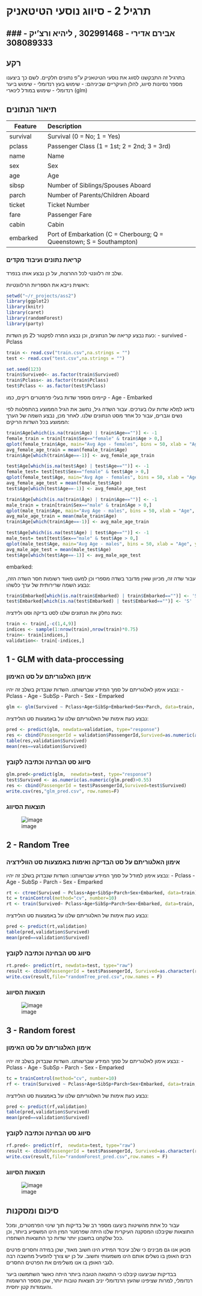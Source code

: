 # תרגיל 2 - סיווג נוסעי הטיטאניק #
### אבירם אדירי - 302991468 , ליהיא ורצ'יק - 308089333
---

## רקע ##
בתרגיל זה התבקשנו לסווג את נוסעי הטיטאניק ע"פ נתונים חלקיים.
לשם כך ביצענו מספר נסיונות סיווג, להלן העיקריים שביניהם:
- שימוש בעץ רנדומלי
- שימוש ביער רנדומלי
- שימוש במודל לינארי (glm)

## תיאור הנתונים ##

|Feature |  Description|
|-------------|:------------------------------------------------|
|survival |  Survival (0 = No; 1 = Yes)|
|pclass |  Passenger Class (1 = 1st; 2 = 2nd; 3 = 3rd)|
|name  |  Name|
|sex |   Sex|
|age |  Age|
|sibsp  |   Number of Siblings/Spouses Aboard|
|parch  |   Number of Parents/Children Aboard|
|ticket |   Ticket Number|
|fare  |   Passenger Fare|
|cabin  |   Cabin|
|embarked |   Port of Embarkation (C = Cherbourg; Q = Queenstown; S = Southampton)|

### קריאת נתונים ועיבוד מקדים ###
שלב זה רלוונטי לכל ההרצות, על כן נבצע אותו בנפרד.

ראשית נייבא את הספריות הרלוונטיות:

```r
setwd("~/r_projects/ass2")
library(ggplot2)
library(knitr)
library(caret)
library(randomForest)
library(party)
```

כעת נבצע קריאה של הנתונים, וכן נבצע המרה לפקטור ל2 מן השדות:
- survived
- Pclass

```r
train <- read.csv("train.csv",na.strings = "")
test <- read.csv("test.csv",na.strings = "")

set.seed(123)
train$Survived<- as.factor(train$Survived)
train$Pclass<- as.factor(train$Pclass)
test$Pclass <- as.factor(test$Pclass)
```

קיימים מספר שדות בעלי פרמטרים ריקים, כמו 
- Age
- Embarked

נדאג למלא שדות עלו בערכים.
עבור השדה גיל, נחשב את הגיל הממוצע בהתפלגות לפי נשים וגברים, עבור כל אחד מסט הנתונים שלנו.
לאחר מכן, נבצע השמה של הערך הממוצע בכל השדות הריקים:

```r
train$Age[which(is.na(train$Age) | train$Age=="")] <- -1
female_train = train[train$Sex=="female" & train$Age > 0,] 
qplot(female_train$Age, main="Avg Age - females", bins = 50, xlab = "Age", ylab = "number of people")
avg_female_age_train = mean(female_train$Age)
train$Age[which(train$Age==-1)] <- avg_female_age_train

test$Age[which(is.na(test$Age) | test$Age=="")] <- -1
female_test= test[test$Sex=="female" & test$Age > 0,] 
qplot(female_test$Age, main="Avg Age - females", bins = 50, xlab = "Age", ylab = "number of people")
avg_female_age_test = mean(female_test$Age)
test$Age[which(test$Age==-1)] <- avg_female_age_test

train$Age[which(is.na(train$Age) | train$Age=="")] <- -1
male_train = train[train$Sex=="male" & train$Age > 0,] 
qplot(male_train$Age, main="Avg Age - males", bins = 50, xlab = "Age", ylab = "number of people")
avg_male_age_train = mean(male_train$Age)
train$Age[which(train$Age==-1)] <- avg_male_age_train

test$Age[which(is.na(test$Age) | test$Age=="")] <- -1
male_test= test[test$Sex=="male" & test$Age > 0,] 
qplot(male_test$Age, main="Avg Age - males", bins = 50, xlab = "Age", ylab = "number of people")
avg_male_age_test = mean(male_test$Age)
test$Age[which(test$Age==-1)] <- avg_male_age_test
```

embarked:

עבור שדה זה, מכיוון שאין מדובר בשדה מספרי וכן למעט מאוד רשומות חסר השדה הזה, נבצע השמה שרירותית של ערך כלשהו:

```r
train$Embarked[which(is.na(train$Embarked) | train$Embarked=="")] <- 'S'
test$Embarked[which(is.na(test$Embarked) | test$Embarked=="")] <- 'S'
```

כעת נחלק את הנתונים שלנו לסט בדיקה וסט ולידציה:

```r
train <- train[,-c(1,4,9)]
indices <- sample(1:nrow(train),nrow(train)*0.75)
train<- train[indices,]
validation<- train[-indices,]
```

## 1 - GLM with data-proccessing ##

### אימון האלגוריתם על סט האימון ###
נבצע אימון לאלגוריתם על סמך המידע שברשותנו.
השדות שנבדוק בשלב זה יהיו:
- Pclass
- Age
- SubSp
- Parch
- Sex
- Emparked


```r
glm <- glm(Survived ~ Pclass+Age+SibSp+Embarked+Sex+Parch, data=train, family=binomial)
```

נבצע כעת אימות של האלגוריתם שלנו על באמצעות סט הולידציה:

```r
pred <- predict(glm, newdata=validation, type="response")
res <- cbind(PassengerId = validation$PassengerId,Survived=as.numeric(as.numeric(pred)>0.55))
table(res,validation$Survived)
mean(res==validation$Survived)
```

### סיווג סט הבחינה וכתיבה לקובץ ###
```r
glm.pred<-predict(glm,  newdata=test, type="response")
test$Survived <- as.numeric(as.numeric(glm.pred)>0.55)
res <- cbind(PassengerId = test$PassengerId,Survived=test$Survived)
write.csv(res,"glm_pred.csv", row.names=F)
```

### תוצאות הסיווג ###
![image](/images/try3.PNG)

## 2 - Random Tree ##

### אימון האלגוריתם על סט הבדיקה ואימות באמצעות סט הוולידציה ###
נבצע אימון למודל על סמך המידע שברשותנו:
השדות שנבדוק בשלב זה יהיו:
- Pclass
- Age
- SubSp
- Parch
- Sex
- Emparked

```r
rt <- ctree(Survived ~ Pclass+Age+SibSp+Parch+Sex+Embarked, data=train)
tc = trainControl(method="cv", number=10)
rt <- train(Survived~ Pclass+Age+SibSp+Parch+Sex+Embarked, data=train, method="ctree", trControl=tc,tuneGrid=expand.grid(mincriterion=0.95))
```

נבצע כעת אימות של האלגוריתם שלנו על באמצעות סט הולידציה:

```r
pred <- predict(rt,validation)
table(pred,validation$Survived)
mean(pred==validation$Survived)
```

### סיווג סט הבחינה וכתיבה לקובץ ###
```r
rt.pred<- predict(rt, newdata=test, type="raw")
result <- cbind(PassengerId = test$PassengerId, Survived=as.character(rt.pred))
write.csv(result,file="randomTree_pred.csv",row.names = F)
```

### תוצאות הסיווג ###
![image](/images/try1.PNG)

## 3 - Random forest ##

### אימון האלגוריתם על סט האימון ###
נבצע אימון לאלגוריתם על סמך המידע שברשותנו.
השדות שנבדוק בשלב זה יהיו:
- Pclass
- Age
- SubSp
- Parch
- Sex
- Emparked

```r
tc = trainControl(method="cv", number=10)
rf <- train(Survived ~ Pclass+Age+SibSp+Parch+Sex+Embarked, data=train, method="rf", ntree=1800, trControl=tc, tuneGrid=expand.grid(.mtry=seq(1,7,1)))
```

נבצע כעת אימות של האלגוריתם שלנו על באמצעות סט הולידציה:

```r
pred <- predict(rf,validation)
table(pred,validation$Survived)
mean(pred==validation$Survived)
```

### סיווג סט הבחינה וכתיבה לקובץ ###
```r
rf.pred<- predict(rf,  newdata=test, type="raw")
result <- cbind(PassengerId = test$PassengerId, Survived=as.character(rf.pred))
write.csv(result,file="randomForest_pred.csv",row.names = F)
```

### תוצאות הסיווג ###
![image](/images/try2.PNG)

## סיכום ומסקנות ##
עבור כל אחת מהשיטות ביצענו מספר רב של בדיקות תוך שינוי הפרמטרים, ומכל התוצאות שקיבלנו 
המסקנה העיקרית שלנו היתה שפרמטר המין הינו המשפיע ביותר, וכן ככל שלקחנו בחשבון יותר שדות כך התוצאות השתפרו.

מכאן אנו גם מבינים כי שלב עיבוד המידע הינו חשוב מאוד, שכן במידה וחסרים פרטים רבים האופן בו נשלים אותם הינו משמעותי וחשוב.
על כן יש צורך להפעיל מחשבה רבה לגבי האופן בו אנו משלימים את הפרטים החסרים.

בבדיקות שביצענו קיבלנו כי התוצאה הטובה ביותר היתה כאשר השתמשנו ביער רנדומלי, 
למרות שציפינו שהעץ הרנדומלי יניב תוצאות טובות יותר, שכן מספר הרשומות והעמודות קטן יחסית.